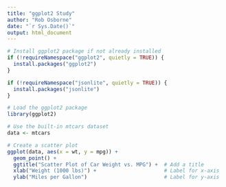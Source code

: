 ```yaml
---
title: "ggplot2 Study"
author: "Rob Osborne"
date: "`r Sys.Date()`"
output: html_document
---
```


```r
# Install ggplot2 package if not already installed
if (!requireNamespace("ggplot2", quietly = TRUE)) {
  install.packages("ggplot2")
}

if (!requireNamespace("jsonlite", quietly = TRUE)) {
  install.packages("jsonlite")
}
```

```r
# Load the ggplot2 package
library(ggplot2)
```

```r
# Use the built-in mtcars dataset
data <- mtcars

# Create a scatter plot
ggplot(data, aes(x = wt, y = mpg)) +
  geom_point() +
  ggtitle("Scatter Plot of Car Weight vs. MPG") +  # Add a title
  xlab("Weight (1000 lbs)") +                      # Label for x-axis
  ylab("Miles per Gallon")                         # Label for y-axis
```
